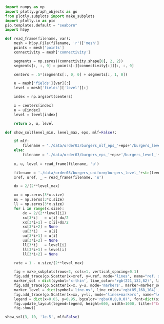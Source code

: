 ```python
import numpy as np
import plotly.graph_objects as go
from plotly.subplots import make_subplots
import plotly.io as pio
pio.templates.default = "seaborn"
import h5py

def read_frame(filename, var):
    mesh = h5py.File(filename, 'r')['mesh']
    points = mesh['points']
    connectivity = mesh['connectivity']

    segments = np.zeros((connectivity.shape[0], 2, 2))
    segments[:, :, 0] = points[:][connectivity[:]][:, :, 0]

    centers = .5*(segments[:, 0, 0] + segments[:, 1, 0])

    u = mesh['fields'][var][:]
    level = mesh['fields']['level'][:]

    index = np.argsort(centers)

    x = centers[index]
    u = u[index]
    level = level[index]

    return x, u, level

def show_sol(level_min, level_max, eps, mlf=False):

    if mlf:
        filename = './data/order03/burgers_mlf_eps_'+eps+'/burgers_level_'+str(level_min)+'_'+str(level_max)+'.h5'
    else:
        filename = './data/order03/burgers_eps_'+eps+'/burgers_level_'+str(level_min)+'_'+str(level_max)+'.h5'
        
    x, u, level = read_frame(filename, 'u')

    filename = './data/order03/burgers_uniform/burgers_level_'+str(level_max)+'_'+str(level_max)+'.h5'
    xref, uref, _ = read_frame(filename, 'u')

    dx = 2/(2**level_max)

    xx = np.zeros(3*x.size)
    uu = np.zeros(3*x.size) 
    ll = np.zeros(3*x.size) 
    for i in range(x.size):
        dx = 2/(2**level[i])
        xx[3*i]   = x[i]-dx/2
        xx[3*i+1] = x[i]+dx/2
        xx[3*i+2] = None
        uu[3*i]   = u[i]
        uu[3*i+1] = u[i]
        uu[3*i+2] = None
        ll[3*i]   = level[i]
        ll[3*i+1] = level[i]
        ll[3*i+2] = None

    rate = 1 - u.size/(2**level_max)

    fig = make_subplots(rows=2, cols=1, vertical_spacing=0.1)
    fig.add_trace(go.Scatter(x=xref, y=uref, mode='lines', name="ref. sol."), row=1, col=1)
    marker_sol = dict(symbol='x-thin', line_color='rgb(221,132,82)', line_width=1, size=5) 
    fig.add_trace(go.Scatter(x=x, y=u, mode='markers', marker=marker_sol, name="sol"), row=1, col=1)
    marker_level = dict(symbol='line-ns', line_color='rgb(85,168,104)', line_width=1, size=5) 
    fig.add_trace(go.Scatter(x=xx, y=ll, mode='lines+markers', name="levell", marker=marker_level), row=2, col=1)
    legend = dict(x=0.05, y=0.95, bgcolor='rgba(0,0,0,0)', font=dict(size=14))
    fig.update_layout(legend=legend, height=600, width=1000, title=f"Compression rate = {rate}, eps = {eps}, Tf=0.6, min level={level_min}, max level={level_max}")
    fig.show()

show_sol(3, 10, '1e-5', mlf=False)
```